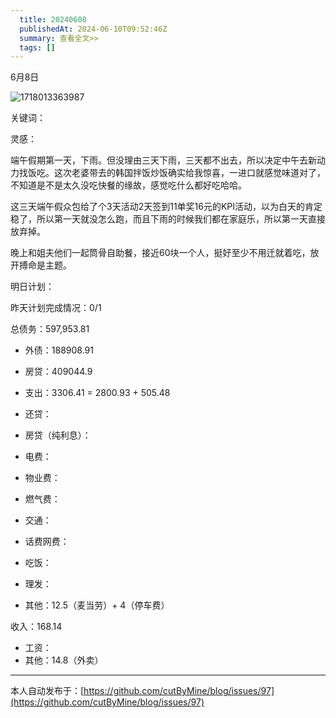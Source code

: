 ```yaml
---
  title: 20240608
  publishedAt: 2024-06-10T09:52:46Z
  summary: 查看全文>>
  tags: []
---
```


6月8日

![1718013363987](https://github.com/cutByMine/blog/assets/164211290/a4766d57-a295-4cf2-9ff6-02c2041a130d)

关键词：

灵感：

端午假期第一天，下雨。但没理由三天下雨，三天都不出去，所以决定中午去新动力找饭吃。这次老婆带去的韩国拌饭炒饭确实给我惊喜，一进口就感觉味道对了，不知道是不是太久没吃快餐的缘故，感觉吃什么都好吃哈哈。

这三天端午假众包给了个3天活动2天签到11单奖16元的KPI活动，以为白天的肯定稳了，所以第一天就没怎么跑，而且下雨的时候我们都在家庭乐，所以第一天直接放弃掉。

晚上和姐夫他们一起筒骨自助餐，接近60块一个人，挺好至少不用迁就着吃，放开搏命是主题。

明日计划：

昨天计划完成情况：0/1

总债务：597,953.81
- 外债：188908.91
- 房贷：409044.9

- 支出：3306.41 = 2800.93 + 505.48
- 还贷：
- 房贷（纯利息）：
- 电费：
- 物业费：
- 燃气费：
- 交通：
- 话费网费：
- 吃饭：
- 理发：
- 其他：12.5（麦当劳）+ 4（停车费）

收入：168.14
- 工资：
- 其他：14.8（外卖）


---
本人自动发布于：[https://github.com/cutByMine/blog/issues/97](https://github.com/cutByMine/blog/issues/97)
